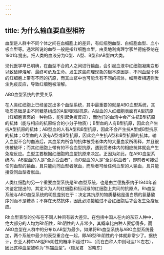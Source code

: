 ```yaml
---
---
---
```

title: 为什么输血要血型相符
---




血型是人群中不同个体之间在血细胞上的差异，有红细胞血型、白细胞血型、血小板血型等。通常所说的血型一般是指红细胞血型，由奥地利病理学家兰德施泰纳在1901年提出，把人类的血液分为O型、A型、B型和AB型四大类。

现代医学早已明确，在血型不合的人之间进行输血，会引起血液中红细胞凝集变形以致破碎溶解，最终可危及生命。发生这些病理现象的根本原因是，不同血型个体的红细胞上带有不同的抗原，而其血浆中也可能含有不同的抗体，如两者相遇则发生免疫反应，导致红细胞被溶解。

ABO血型系统的供受关系



在人类红细胞上已经鉴定出多个血型系统，其中最重要的就是ABO血型系统，其物质基础是由不同糖基组成的A型和B型抗原。A型血的人红细胞表面有A型抗原（红细胞表面的一种物质，能引起免疫反应），而他们的血清中会产生抗B型抗原的抗体（能与相应的抗原结合的小分子物质）；B型血的人有B型抗原，因此会产生抗A型抗原的抗体；AB型血的人有A型和B型抗原，因此不会产生抗A型或B型抗原的抗体；O型血的人没有A型或B型抗原，因此会产生抗A型和B型抗原的抗体。输入血型不合的血液后，其血浆内所含的抗体被受者体内的大量血浆所稀释，并且很快被破坏；而其红细胞上带有的不合血型抗原，遇到受者体内的相应抗体就会产生免疫反应。血型主要根据红细胞的血型抗原来决定。正因为如此，在ABO血型系统内，AB型血的人是“全适受血者”，而O型血的人是“全适供血者”，即前者可接受任何血型的输血，且只能向同血型者献血，而后者可给任何血型的人输血，且只能接受同血型者献血。

人类红细胞的另一个重要血型系统是Rh血型系统，也是由兰德施泰纳于1940年首次鉴定提出的，其定义为人的红细胞和恒河猴的红细胞上共同的抗原点。Rh血型系统与ABO血型系统的明显差别在于：决定其抗原的物质基础是蛋白质的氨基酸序列而不是糖基；不存在天然抗体，因此必须接触过不合红细胞后才会发生免疫反应。

Rh血型表型的分布在不同人种间有较大差异。在包括中国人在内的东亚人种中，绝大部分的人均为Rh阳性，Rh阴性的人非常少，其概率比白种人要低得多。而ABO血型在人群中的分布以AB型为最少。如果将Rh血型系统与ABO血型系统叠加，两个系统中最少的表型重合在一起，即AB型Rh阴性的个体就非常少了。据统计，东亚人种中AB型Rh阴性的概率不超过1‰（而在白种人中则可达1%左右），因此这种血型被称为“熊猫血型”。（顾龙君　奚晓东）